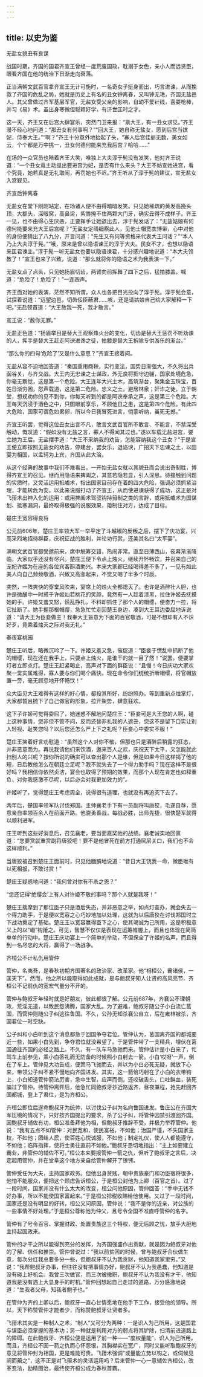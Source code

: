 ```yaml
---
---
---
```

title: 以史为鉴
---




无盐女貌丑有良谋

战国时期，齐国的国君齐宣王曾经一度荒废国政，耽溺于女色，亲小人而远贤臣，眼看齐国在他的统治下日渐走向衰落。

正当满朝文武百官拿齐宣王无计可施时，一名奇女子挺身而出，巧言进谏，从而挽救了齐国的危乱之局，她就是历史上有名的丑女钟离春，又叫钟无艳，齐国无盐邑人。其父曾做过齐军基层军官，无盐女受父亲的影响，自幼不爱针线，喜耍枪棒，并习《易》术。虽出身寒微但聪颖好学，有济世匡时之才。

这一天，齐王又在后宫大肆宴乐，突然门卫来报：“禀大王，有一丑女求见。”齐王漫不经心地问道：“那丑女有何事啊？”“回大王，她自称无盐女，愿到后宫当嫔妃，侍奉大王。”“啊？”齐王十分意外地抬起了头，“寡人后宫佳丽无数，美女如云，个个都是万中挑一，丑女何德何能来充我后宫？哈哈……”

在场的一众官员也陪着齐王大笑，唯独上大夫淳于髡没有发笑，他对齐王说道：“一个丑女竟主动提出要进宫为妃，是否有什么来头？大王不妨宣她进宫，看个究竟，她若真是无礼取闹，再罚她也不迟。”齐王听从了淳于髡的建议，宣无盐女入宫觐见。



齐宣后钟离春

无盐女在堂下刚刚站定，在场诸人便不由得暗暗发笑。只见她稀疏的黄发高挽头顶，大额头，深眼窝，高鼻梁，紫唇掩不住两颗大门牙，确实丑得不成样子。齐王一见，也不由得心生厌恶，正要挥手让她退出去，淳于髡发话了：“无盐姑娘有何德何能要来充大王后宫呢？”无盐女定晴细察此人，见他士帽宽衣博带，心中对他的身份便猜出了八九分，开言问道：“先生又有何等资格来代表大王问话？”“本人乃上大夫淳于髡。”“哦，原来是曾以隐语谏王的淳于大夫。民女不才，也想以隐语来匡君谏主。”淳于髡一听无盐女也要以隐语谏君，十分感兴趣地说道：“本大夫领教了！”宣王也来了兴致，说道：“那么就将你的隐语之术为我表演一下。”

无盐女点了点头，只见她扬眉切齿，两臂向前挥舞了四下之后，猛拍膝盖，喊道：“危险了！危险了！”一连四声。

齐王面对她的表演，茫然不知所谓，众人也各把目光投向了淳于髡。淳于髡会意，试探着说道：“远望边邑，切齿佞臣蔽君……咳，还是请姑娘自己给大家解释一下吧。”无盐顿首道：“大王赦我一死，我才敢言。”

宣王说：“赦你无罪。”

无盐正色道：“扬眉举目是替大王观察烽火台的变化，切齿是替大王惩罚不听劝谏的人，挥手是替大王赶走阿谀进谗之徒，拍膝是替大王拆除专供游乐的渐台。”

“那么你的四句‘危险了’又是什么意思？”齐宣王接着问。

无盐从容不迫地回答道：“秦国重用商鞅，实行变法，国势日渐强大，不久将出兵函谷关，与齐交战。大王内无忠谏之士谋政，外无良将把守边疆，国家处境危急，你毫无察觉，这是第一个危险。大王连年大兴土木，高筑渐台，聚集金玉珠宝，百姓日渐穷困，怨声载道，这是第二危险。忠义之土，避居林泉；奸诈之徒，立于朝堂，想规劝你的见不到你，你每天听到的都是阿谀奉承之声，这是第三个危险。大王每天沉浸于酒色之中，只图眼前享乐，不顾他日之患，这是第四个危险。有此四大危险，国家可谓危如累卵，所以今日我冒死进言，倘蒙听纳，虽死无撼。”

齐宣王听罢，觉得这位丑女出言不凡，敢言文武百官所不敢言、不能言，不禁深受触动，慨叹道：“假如没有无盐之言，寡人不得闻其过也。”遂以车载无盐进宫，要立她为王后。无盐摆手道：“大王不采纳我的劝告，怎能容纳我这个丑女？”于是宣王便立即按照无盐女的劝告，停建台，罢女乐，退谄谀，广招天下忠谏之土，以田婴为相国，以孟轲为上宾，齐国从此大治。

从这个经典的故事中我们不难看出，一开始无盐女就以其貌丑而会说出奇制胜，博得齐宣王的召见。继而用隐语来捭阖之，其意若隐若显，引人深思。待接触到问题的实质时，又灵活运用抵巇术，指出国家目前存在着的四大危险，强调必须抓紧治理，才能转危为安。以此来说服打动了齐宣王，从而使进谏获得了成功，这正是对飞箝术出神入化的运用：或用捭阖术驾驭钩持箝制之类的言辞，或用抵巇术为国谋划、抵塞漏洞，最终取得极强的说服效果，箝制住对方，达成了目标。


楚庄王宽容得良将

公元前606年，楚庄王率领大军一举平定了斗越椒的反叛之后，摆下了庆功宴，兴高采烈地招待群臣，庆祝征战的胜利，并论功行赏，还美其名曰“太平宴”。

满朝文武百官都受邀前来，席中觥筹交错，热闹非常。直至日薄西山，夜幕渐渐降临，大家似乎还没有尽兴。楚庄王便下令点上烛火，继续开怀畅饮，并召来自己的宠妃许姬为在座的各位宾客斟酒助兴。本来大家都已经喝得差不多了，一见有如此美人向自己频频敬酒，兴致又高涨起来，不觉又喝了半多个时辰。

突然，一阵爽快的穿堂风吹来，宴席上的烛火全都熄灭了。也许是酒醉壮人胆，也许是微醺中一时惑于许姬灿若桃花的笑颜，竟然有一人趁着漆黑，拉住许姬去抚摸她的手。许姬又羞又怒，慌乱挣扎，不料却抓住了那个人的帽缨，便奋力一拉，将它扯断了。她手握那根帽缨，急急忙忙走回楚王身边，凑到大王耳边委屈地诉说道：“请大王为臣妾做主！我奉大王旨意为下面的百官敬酒，可是不想却有人不识好歹，竟乘着烛灭之际对我无礼。”



春夜宴桃园

楚庄王听后，略微沉吟了一下。许姬又羞又急，催促道：“臣妾于慌乱中抓断了他的帽缨，现在还在我手上，只要点上烛火，是谁干的就一目了然！”说罢，便要掌灯者立即点灯。楚庄王赶紧喝止，高声对下面的群臣说：“且慢！今日庆功大家欢聚一堂实属难得，寡人要与你们喝个痛快。现在命令你们统统折断帽缨，将官帽放置一旁，毫无顾忌地开怀畅饮！”

众大臣见大王难得有这样的好心情，都投其所好，纷纷照办。等到重新点烛掌灯，大家都暂且抛下了自己做官的形象，拉开架势，肆意狂欢。

这下子许姬可觉得委屈了，她迷惑不解地问楚庄王：“臣妾可是大王您的人啊，碰上这种事情，您非但不管不问，反而还替非礼我的人遮丑，您这不是留下口实让别人轻视、耻笑您吗？以后您还怎么严上下之礼呢？臣妾心中委实不服！”

楚庄王笑着好言劝慰道：“虽然这个人对你不敬，但那也只是酒醉后稍露的狂态，并非恶意而为。再说我请他们来饮酒，邀来百人之欢，庆祝天下太平，又怎能就此扫别人的兴呢？按你所说的确实可以查出那个人是谁，但是如果今日这样揭了他的短，日后教他怎么在朝廷立足呢？我不就失去了一个得力助手吗？现在这样不是很好吗？我相信你依然贞洁，宴会也取得了预期的效果，而那个人现在肯定也如释重负，对你我感激不尽呢，以后必会对我更加效力的”。

许姬听了，觉得楚庄王考虑周全，说得很有道理，也就没有再追究下去了。

两年后，楚国率领军队讨伐郑国。主帅襄老手下有一员副将叫唐狡，毛遂自荐，愿意亲自率领百余人在前面开路。他骁勇善战，每战必胜，出师先捷，很快楚军就得以顺利进军。

庄王听到这些好消息后，召见襄老，要当面嘉奖他的战绩。襄老诚实地回禀道：“您要赏就重赏副将唐狡吧！要不是他冒死在前方打通层层关口，我们也不会这样顺利。”

当唐狡被召到楚庄王面前时，只见他腼腆地说道：“昔日大王饶我一命，微臣唯有以死相报，不敢讨赏！”

楚庄王疑惑地问道：“我何曾对你有不杀之恩？”

“您还记得‘绝缨会’上有人对许姬不敬的事吗？那个人就是我呀！”

楚庄王揣摩到了那位臣子只是酒后失态，并非恶意之举，如点灯查办，就会失去一个得力助手，于是便以宽容之心巧妙地加以处理，这就为以后唐狡在讨伐郑国时立下战功奠定了基础。楚庄王以宽容赢得臣下之心，使其竭诚为己所用，这是积极意义上的以“巇”钩箝之。可见，智慧不仅仅是表现在运筹帷幄上，而且也体现在简简单单的行动中。楚庄王庆功宴上一个简单的举动，不但保全了许姬的名声，而且得到一名尽忠的大将，赢得了一场战争。


齐桓公不计私仇用管仲

管仲，名夷吾，是春秋初期齐国著名的政治家、改革家。他“相桓公，霸诸侯，一匡天下”。然而，他之所以能取得如此成就，是与鲍叔牙知人让贤的高风亮节、齐桓公不记前仇的宽宏气量分不开的。

管仲与鲍叔牙年轻时就是好朋友，彼此都很了解。公元前687年，齐襄公不理朝政，荒淫无道，以致民怨沸腾，国家大乱。为了避难，鲍叔牙随公子小白流亡莒国，而管仲则随公子纠逃往鲁国。不久，公孙无知杀襄公自立，后在雍林被杀，齐国君位一时空缺。

公子纠和小白听到这个消息都急于回国争夺君位。管仲认为，莒国离齐国的都城要近一些，如果小白先到，争夺君位就没希望了。于是管仲带了一支精兵，埋伏在莒国通往齐国的必经之路上。不久，有一队车马急驰而来。管仲估计是小白来了，忙驾车上前参见，乘小白答礼而无防备的时候照小白射去一箭。小白‘哎呀’一声，倒在了车上。管仲见大功告成，便策马飞驰而去，并以为小白必死无疑，就放下心来，带领公子纠不紧不慢地向齐国进发。其实，这一箭恰巧射在了小白的衣带钩上，小白知道管仲箭法厉害，急中生智，应声而倒，还咬破舌头，口吐鲜血，装死骗过了管仲。待管仲离开后，他急忙同鲍叔牙抄近路返齐，昼夜兼程，抢先赶回齐国都城，登上了君位，是为齐桓公。

齐桓公即位后遂命鲍叔牙为统帅，以讨伐公子纠为名向鲁国进发。鲁庄公在齐国大军压境的情况下，只好按齐国提出的要求，杀了公子纠，将管仲囚禁引渡回齐国。因鲍叔牙辅佐有功，桓公准备拜他为相，但鲍叔牙推辞不受，并极力举荐管仲。他说：“我有五点不如管仲：对民宽和，使民富裕，不如他；治国严谨，不失国家主权，不如他；团结人民，使百姓心悦诚服，不如他；制定礼仪，使人人都能遵守，不如他；临阵指挥，使将士勇往直前不如他。”鲍叔牙恳切地指出：“主上如要建立霸业，非管仲的辅佐不可。”桓公本来要报管仲一箭之仇，但听了鲍叔牙之言后，决定起用管仲，并在堂阜这个地方亲自给管仲解开了镣铐。

管仲受任为大夫，主持国家政务。但他出身贫贱，朝中贵族豪门和功臣宿将很多，他怕不能服众，便把这个顾虑告诉桓公，于是桓公封他为上卿（百官之首）。过了一段时间，国家并没有什么太大的改变，桓公问他原因，管仲回答：“手中无钱不好办事，所以不能使国家富起来。”于是桓公把税收赐给他使用。又过了一段时间，国家还是没有明显的好转，桓公又问原因，管仲说：“我不是你的近亲，对公族的一些事情不好处理。”于是桓公尊称他为仲父，且号令全国不准直呼管仲的名字。

管仲有了号令百官、掌握财政、处置贵族这三个特权，便无后顾之忧，放手大胆地主持起国政来。

管仲的才干之所以能得到充分的发挥，为齐国强盛作出贡献，就是因为鲍叔牙对他的了解、信任和推崇。管仲曾说过：“我以前贫困的时候，曾与鲍叔牙合伙做生意，每次分红我总要多分一些，但鲍叔牙不认为我贪财，他知道我家里穷。”又说：“我帮鲍叔牙办事，但往往没有把事情办好，鲍叔牙不认为我愚蠢，他知道是没有碰上好机会。我曾三次做官，而三次被撤职，鲍叔牙不认为我没有才干，他知道我是没有遇上大显身手的时机。”管仲回想起自己走过的道路，万分感激地说道：“生我者父母，知我者鲍子也。”

在管仲为齐的上卿以后，鲍叔牙一直心甘情愿地在他手下工作，接受他的领导。所以，天下称赞管仲才能者少，而称赞鲍叔牙让贤者多。

飞箝术其实是一种制人之术，“制人”又可分为两种：一是识人为己所用，这是国君与谋臣必须掌握的基本功；另一种就是利用对方的弱点将其铲除，扫清前进道路上的障碍。在此鲍叔牙、齐桓公便是运用了前一种——“度权量能”，识人为己所用。而且，齐桓公不因一箭之仇而心怀怨恨，其胸襟实在宽广，同时又能听取鲍叔牙的意见将管仲封为相国，更是难能可贵。飞箝术强调“或量能立势以钩之，或伺候见涧而箝之”，这不正是对飞箝术的灵活运用吗？后来管仲一心一意辅佐齐桓公，改革变法，励精图治，最终使齐桓公成为春秋首霸。